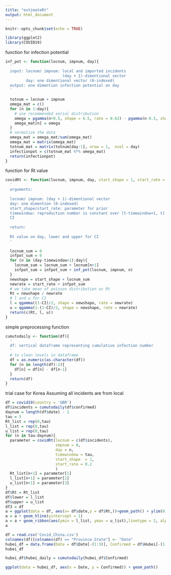 ```yaml
---
title: "estimateRt"
output: html_document
---
```


```r
knitr::opts_chunk$set(echo = TRUE)
```

```r
library(ggplot2)
library(COVID19)
```

function for infection potential

```r
inf_pot <- function(locnum, impnum, day){
  '
  input: locnum/ impnum: local and imported incidents
                         (day + 1)-dimentional vector 
         day: one dimentional vector (0-indexed)
  output: one dimention infection potential on day
  '
  
  totnum = locnum + impnum
  omega_mat = c()
  for (n in 1:day){
    # use recommended serial distribution
    omega = pgamma(n+0.5, shape = 6.5, rate = 0.62) - pgamma(n-0.5, shape = 6.5, rate = 0.62)
    omega_mat[n] = omega
  }
  # normalize the data
  omega_mat = omega_mat/sum(omega_mat)
  omega_mat = matrix(omega_mat)
  totnum_mat = matrix(totnum[day:1], nrow = 1,  ncol = day)
  infectionpot = c(totnum_mat %*% omega_mat)
  return(infectionpot)
}
```

function for Rt value

```r
covidRt <- function(locnum, impnum, day, start_shape = 1, start_rate = 0.2, timewindow = 1, CI = 0.95){
  '
  arguments: 
  
  locnum/ impnum: (day + 1)-dimentional vector
  day: one dimention (0-indexed)
  start_shape/start_rate: parameter for prior
  timewindow: reproduction number is constant over [t-timewindow+1, t]
  CI
  
  return:
  
  Rt value on day, lower and upper for CI
  '
  
  locnum_sum = 0
  infpot_sum = 0
  for (n in (day-timewindow+1):day){
    locnum_sum = locnum_sum + locnum[n+1]
    infpot_sum = infpot_sum + inf_pot(locnum, impnum, n)
  }
  newshape = start_shape + locnum_sum
  newrate = start_rate + infpot_sum
  # we take mean of poisson distribution as Rt
  Rt = newshape / newrate
  # l and u for CI
  l = qgamma((1-CI)/2, shape = newshape, rate = newrate)
  u = qgamma(1-(1-CI)/2, shape = newshape, rate = newrate)
  return(c(Rt, l, u))
}
```

simple preprocessing function

```r
cumutodaily <- function(df){
  '
  df: vertical dataframe representing cumulative infection number
  '
  # to clean levels in dataframe
  df = as.numeric(as.character(df))
  for (n in length(df):2){
    df[n] = df[n] - df[n-1]
  }
  return(df)
}
```

trial case for Korea
Assuming all incidents are from local

```r
df = covid19(country = 'GBR')
df$incidents = cumutodaily(df$confirmed)
daynum = length(df$date) - 1
tau = 5
Rt_list = rep(0,tau)
l_list = rep(0,tau)
u_list = rep(0,tau)
for (n in tau:daynum){
  parameter = covidRt(locnum = c(df$incidents), 
                      impnum = 0, 
                      day = n,
                      timewindow = tau,
                      start_shape  = 1,
                      start_rate = 0.2
                      )
  Rt_list[n+1] = parameter[1]
  l_list[n+1] = parameter[2]
  u_list[n+1] = parameter[3]
}
df$Rt = Rt_list
df$lower = l_list
df$upper = u_list
df3 = df
a = ggplot(data = df, aes(x= df$date,y = df$Rt,))+geom_path() + ylim(0, 10)
a = a + geom_hline(yintercept = 1)
a = a + geom_ribbon(aes(ymin = l_list, ymax = u_list),linetype = 2, alpha = 0.1)
a
```
```r
df = read.csv('Covid_China.csv')
colnames(df)[colnames(df) == "Province.State"] <- "Date"
hubei_df = data.frame(Date = df$Date[-(1:3)], Confirmed = df$Hubei[-(1:3)])
hubei_df
```
```r
hubei_df$hubei_daily = cumutodaily(hubei_df$Confirmed)

ggplot(data = hubei_df, aes(x = Date, y = Confirmed)) + geom_path()
```

